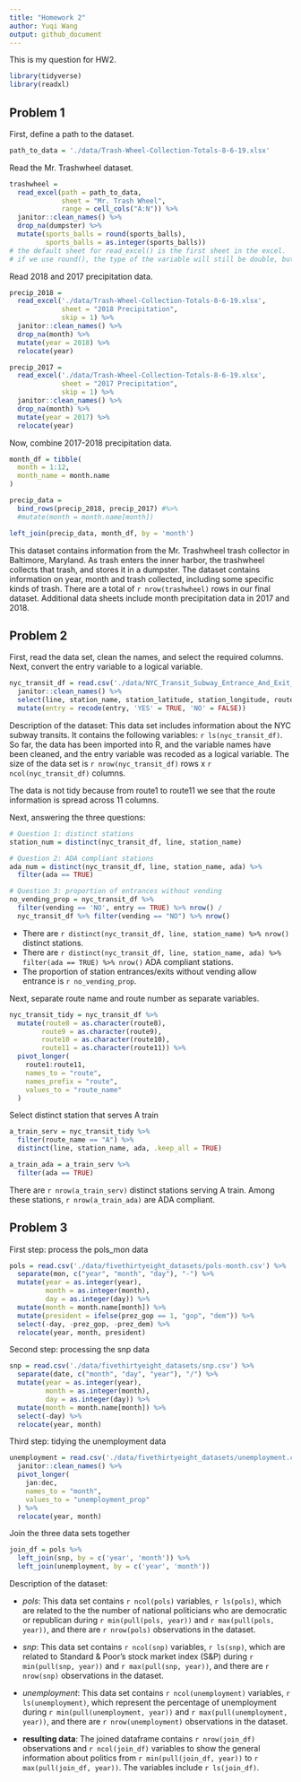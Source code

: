 ```yaml
---
title: "Homework 2"
author: Yuqi Wang
output: github_document
---
```


This is my question for HW2.

```r
library(tidyverse)
library(readxl)
```

## Problem 1

First, define a path to the dataset.
```r
path_to_data = './data/Trash-Wheel-Collection-Totals-8-6-19.xlsx'
```

Read the Mr. Trashwheel dataset.
```r
trashwheel = 
  read_excel(path = path_to_data,
             sheet = "Mr. Trash Wheel",
             range = cell_cols("A:N")) %>% 
  janitor::clean_names() %>% 
  drop_na(dumpster) %>% 
  mutate(sports_balls = round(sports_balls),
         sports_balls = as.integer(sports_balls))
# the default sheet for read_excel() is the first sheet in the excel.
# if we use round(), the type of the variable will still be double, but if we use as.integer, the type will be integer after transformation.
```

Read 2018 and 2017 precipitation data.

```r
precip_2018 = 
  read_excel('./data/Trash-Wheel-Collection-Totals-8-6-19.xlsx',
             sheet = "2018 Precipitation",
             skip = 1) %>% 
  janitor::clean_names() %>% 
  drop_na(month) %>% 
  mutate(year = 2018) %>% 
  relocate(year)

precip_2017 = 
  read_excel('./data/Trash-Wheel-Collection-Totals-8-6-19.xlsx',
             sheet = "2017 Precipitation",
             skip = 1) %>% 
  janitor::clean_names() %>% 
  drop_na(month) %>% 
  mutate(year = 2017) %>% 
  relocate(year)
```

Now, combine 2017-2018 precipitation data.

```r
month_df = tibble(
  month = 1:12,
  month_name = month.name
)

precip_data = 
  bind_rows(precip_2018, precip_2017) #%>% 
  #mutate(month = month.name[month])

left_join(precip_data, month_df, by = 'month')
```

This dataset contains information from the Mr. Trashwheel trash collector in Baltimore, Maryland. As trash enters the inner harbor, the trashwheel collects that trash, and stores it in a dumpster. The dataset contains information on year, month and trash collected, including some specific kinds of trash. There are a total of `r nrow(trashwheel)` rows in our final dataset. Additional data sheets include month precipitation data in 2017 and 2018.

## Problem 2

First, read the data set, clean the names, and select the required columns.
Next, convert the entry variable to a logical variable.

```r
nyc_transit_df = read.csv('./data/NYC_Transit_Subway_Entrance_And_Exit_Data.csv', na.strings = c("","NA")) %>% 
  janitor::clean_names() %>% 
  select(line, station_name, station_latitude, station_longitude, route1:route11, entry, vending, entrance_type, ada) %>% 
  mutate(entry = recode(entry, 'YES' = TRUE, 'NO' = FALSE))
```

Description of the dataset:
This data set includes information about the NYC subway transits. It contains the following variables: `r ls(nyc_transit_df)`. So far, the data has been imported into R, and the variable names have been cleaned, and the entry variable was recoded as a logical variable. The size of the data set is `r nrow(nyc_transit_df)` rows x `r ncol(nyc_transit_df)` columns.

The data is not tidy because from route1 to route11 we see that the route information is spread across 11 columns.

Next, answering the three questions:

```r
# Question 1: distinct stations
station_num = distinct(nyc_transit_df, line, station_name)

# Question 2: ADA compliant stations
ada_num = distinct(nyc_transit_df, line, station_name, ada) %>% 
  filter(ada == TRUE)

# Question 3: proportion of entrances without vending
no_vending_prop = nyc_transit_df %>% 
  filter(vending == 'NO', entry == TRUE) %>% nrow() / 
  nyc_transit_df %>% filter(vending == "NO") %>% nrow()
```

* There are `r distinct(nyc_transit_df, line, station_name) %>% nrow()` distinct stations.
* There are `r distinct(nyc_transit_df, line, station_name, ada) %>% filter(ada == TRUE) %>% nrow()` ADA compliant stations.
* The proportion of station entrances/exits without vending allow entrance is `r no_vending_prop`.

Next, separate route name and route number as separate variables.

```r
nyc_transit_tidy = nyc_transit_df %>% 
  mutate(route8 = as.character(route8), 
        route9 = as.character(route9),
        route10 = as.character(route10),
        route11 = as.character(route11)) %>% 
  pivot_longer(
    route1:route11,
    names_to = "route",
    names_prefix = "route",
    values_to = "route_name"
  )
```

Select distinct station that serves A train

```r
a_train_serv = nyc_transit_tidy %>% 
  filter(route_name == "A") %>% 
  distinct(line, station_name, ada, .keep_all = TRUE)

a_train_ada = a_train_serv %>% 
  filter(ada == TRUE)
```

There are `r nrow(a_train_serv)` distinct stations serving A train.
Among these stations, `r nrow(a_train_ada)` are ADA compliant.

## Problem 3

First step: process the pols_mon data
```r
pols = read.csv('./data/fivethirtyeight_datasets/pols-month.csv') %>% 
  separate(mon, c("year", "month", "day"), "-") %>% 
  mutate(year = as.integer(year),
         month = as.integer(month),
         day = as.integer(day)) %>% 
  mutate(month = month.name[month]) %>% 
  mutate(president = ifelse(prez_gop == 1, "gop", "dem")) %>% 
  select(-day, -prez_gop, -prez_dem) %>% 
  relocate(year, month, president)
```

Second step: processing the snp data
```r
snp = read.csv('./data/fivethirtyeight_datasets/snp.csv') %>% 
  separate(date, c("month", "day", "year"), "/") %>% 
  mutate(year = as.integer(year),
         month = as.integer(month),
         day = as.integer(day)) %>% 
  mutate(month = month.name[month]) %>% 
  select(-day) %>% 
  relocate(year, month)
```

Third step: tidying the unemployment data

```r
unemployment = read.csv('./data/fivethirtyeight_datasets/unemployment.csv') %>% 
  janitor::clean_names() %>% 
  pivot_longer(
    jan:dec,
    names_to = "month",
    values_to = "unemployment_prop"
  ) %>% 
  relocate(year, month)
```

Join the three data sets together

```r
join_df = pols %>% 
  left_join(snp, by = c('year', 'month')) %>% 
  left_join(unemployment, by = c('year', 'month'))
```

Description of the dataset:

* _pols_: This data set contains `r ncol(pols)` variables, `r ls(pols)`, which are related to the the number of national politicians who are democratic or republican during `r min(pull(pols, year))` and `r max(pull(pols, year))`, and there are `r nrow(pols)` observations in the dataset.

* _snp_: This data set contains `r ncol(snp)` variables, `r ls(snp)`, which are related to Standard & Poor’s stock market index (S&P) during `r min(pull(snp, year))` and `r max(pull(snp, year))`, and there are `r nrow(snp)` observations in the dataset.

* _unemployment_: This data set contains `r ncol(unemployment)` variables, `r ls(unemployment)`, which represent the percentage of unemployment during `r min(pull(unemployment, year))` and `r max(pull(unemployment, year))`, and there are `r nrow(unemployment)` observations in the dataset.

* **resulting data**: The joined dataframe contains `r nrow(join_df)` observations and `r ncol(join_df)` variables to show the general information about politics from `r min(pull(join_df, year))` to `r max(pull(join_df, year))`. The variables include `r ls(join_df)`.
